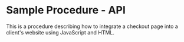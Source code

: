 # Sample Procedure - API



This is a procedure describing how to integrate a checkout page into a client's website using JavaScript and HTML.

<PDFEmbed src="/michael-pukin-portfolio/pdf-files/sample-procedure-preparing-client-side-checkout-page.pdf" />

